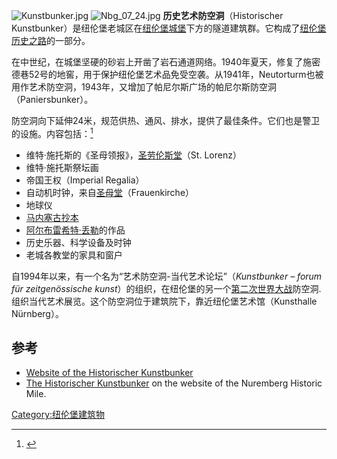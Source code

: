 [[File:Kunstbunker.jpg|thumb]]
[[File:Nbg_07_24.jpg|thumb]]
'''历史艺术防空洞'''（Historischer Kunstbunker）是纽伦堡老城区在[[纽伦堡城堡|纽伦堡城堡]]下方的隧道建筑群。它构成了[[纽伦堡历史之路|纽伦堡历史之路]]的一部分。

在中世纪，在城堡坚硬的砂岩上开凿了岩石通道网络。1940年夏天，修复了施密德巷52号的地窖，用于保护纽伦堡艺术品免受空袭。从1941年，Neutorturm也被用作艺术防空洞，1943年，又增加了帕尼尔斯广场的帕尼尔斯防空洞（Paniersbunker）。

防空洞向下延伸24米，规范供热、通风、排水，提供了最佳条件。它们也是警卫的设施。内容包括：<ref>{{Cite web |url=http://www.felsengaenge-nuernberg.de/seiten/kunstbunker.htm |title=存档副本 |accessdate=2012-09-05 |archive-date=2012-09-05 |archive-url=https://archive.today/20120905001358/http://www.felsengaenge-nuernberg.de/seiten/kunstbunker.htm |dead-url=yes }}</ref>
* 维特·施托斯的《圣母领报》，[[圣劳伦斯堂_(纽伦堡)|圣劳伦斯堂]]（St. Lorenz）
* 维特·施托斯祭坛画
* 帝国王权（Imperial Regalia）
* 自动机时钟，来自[[圣母堂_(纽伦堡)|圣母堂]]（Frauenkirche）
* 地球仪
* [[马内塞古抄本|马内塞古抄本]]
* [[阿尔布雷希特·丢勒|阿尔布雷希特·丢勒]]的作品
* 历史乐器、科学设备及时钟
* 老城各教堂的家具和窗户

自1994年以来，有一个名为“艺术防空洞-当代艺术论坛”（''Kunstbunker – forum für zeitgenössische kunst''）的组织，在纽伦堡的另一个[[第二次世界大战|第二次世界大战]]防空洞.组织当代艺术展览。这个防空洞位于建筑院下，靠近纽伦堡艺术馆（Kunsthalle Nürnberg）。

== 参考==
{{reflist}}
* [http://www.museen.nuernberg.de/kunstbunker/ Website of the Historischer Kunstbunker] {{Wayback|url=http://www.museen.nuernberg.de/kunstbunker/ |date=20201202062709 }}
* [https://web.archive.org/web/20160303220245/http://www.historische-meile.nuernberg.de/deutsch/22.htm The Historischer Kunstbunker] on the website of the Nuremberg Historic Mile.
{{coord|49.4567|N|11.0754|E|display=title|type:landmark_region:DE-BY}}
[[Category:纽伦堡建筑物|Category:纽伦堡建筑物]]